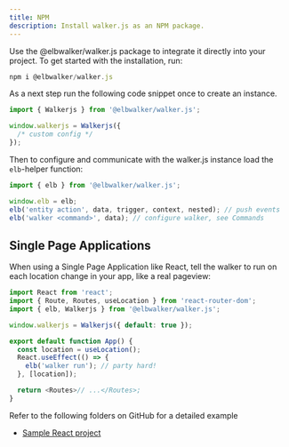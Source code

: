 ```yaml
---
title: NPM
description: Install walker.js as an NPM package.
---
```



<Outdated />


Use
the&nbsp;<Link to="https://www.npmjs.com/package/@elbwalker/walker.js">@elbwalker/walker.js</Link>
package to integrate it directly into your project. To get started with the
installation, run:

```js
npm i @elbwalker/walker.js
```

As a next step run the following code snippet once to create an instance.

```js
import { Walkerjs } from '@elbwalker/walker.js';

window.walkerjs = Walkerjs({
  /* custom config */
});
```

Then to configure and communicate with the walker.js instance load the
`elb`-helper function:

```js
import { elb } from '@elbwalker/walker.js';

window.elb = elb;
elb('entity action', data, trigger, context, nested); // push events
elb('walker <command>', data); // configure walker, see Commands
```

## Single Page Applications

When using a Single Page Application like React, tell the walker to run on each
location change in your app, like a real pageview:

```js
import React from 'react';
import { Route, Routes, useLocation } from 'react-router-dom';
import { elb, Walkerjs } from '@elbwalker/walker.js';

window.walkerjs = Walkerjs({ default: true });

export default function App() {
  const location = useLocation();
  React.useEffect(() => {
    elb('walker run'); // party hard!
  }, [location]);

  return <Routes>// ...</Routes>;
}
```

Refer to the following folders on GitHub for a detailed example

- [Sample React project](https://github.com/elbwalker/walkerOS/tree/main/apps/demos/react)
